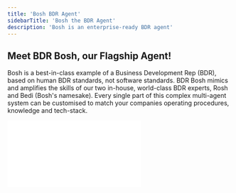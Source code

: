 ```yaml
---
title: 'Bosh BDR Agent'
sidebarTitle: 'Bosh the BDR Agent'
description: 'Bosh is an enterprise-ready BDR agent'
---
```


## Meet BDR Bosh, our Flagship Agent!

Bosh is a best-in-class example of a Business Development Rep (BDR), based on human BDR standards, not software standards. BDR Bosh mimics and amplifies the skills of our two in-house, world-class BDR experts, Rosh and Bedi (Bosh's namesake). Every single part of this complex multi-agent system can be customised to match your companies operating procedures, knowledge and tech-stack.

<div style={{ width: '100%', textAlign: 'center' }}>
  <div
    style={{
      width: '100%',
      position: 'relative',
      paddingTop: '56.25%',
    }}
  >
    <iframe
      src="//cdn.embedly.com/widgets/media.html?src=https%3A%2F%2Ffast.wistia.net%2Fembed%2Fiframe%2Fio7e2z54el&amp;display_name=Wistia%2C+Inc.&amp;url=https%3A%2F%2Frelevanceai.wistia.com%2Fmedias%2Fio7e2z54el&amp;image=https%3A%2F%2Fembed-ssl.wistia.com%2Fdeliveries%2F1e7d3994910488ea83ef35422bea7832.jpg%3Fimage_crop_resized%3D960x540&amp;key=c4e54deccf4d4ec997a64902e9a30300&amp;type=text%2Fhtml&amp;schema=wistia"
      frameBorder="0"
      scrolling="no"
      style={{
        position: 'absolute',
        top: 0,
        left: 0,
        width: '100%',
        height: '100%',
        border: '3px solid #5E43CE',
        borderRadius: '10px',
      }}
    />
  </div>
  <p style={{ marginTop: '8px', fontSize: '14px', color: '#5E43CE' }}>
    This is one of our flagship agent templates, BDR Bosh (enterprise only).
  </p>
</div>

## Bosh helps you focus on the best converting channels

The best converting sales channels are face-to-face demos and calls. However all of the inbound activity that a sales team has to do usually takes away from these channels.

You can flip this by getting Bosh to handle all of the time-consuming inbound tasks like researching prospects, filtering the highest value leads and handling all of the back-and-forth email communications for you. This will free up your sales team to handle the highest converting channels: Human interaction.


## Bosh is more like an AI Employee

Bosh is not another piece of sales software that you add to your tech stack. Rather, Bosh is more like an employee that sits in a seat at your company, follows your processes and uses your tech stack much like a human would. Except, they are infinitely scalable.

<CardGroup cols={2}>
  <Card title="Handles end-to-end workflow" icon="face-awesome" iconType="duotone">
    Bosh handles the whole end-to-end workflow from the top of the funnel to the bottom of the funnel, without needing any kind of human interaction (unless you want them to). To illustrate, Bosh can do the research and the personalisation to having a two-way back-and-forth conversation with your prospect. They can even book meetings into your calendar and perform warm handovers to your AEs.
  </Card>
  <Card title="World's Best CRM Citizen" icon="face-awesome" iconType="duotone">
    Bosh is the best CRM citizen you've ever seen. They will use the CRM better than any sales person. Bosh is the only salesperson in the world who will love using your CRM. They will log, read and write to your CRM. Bosh will also do all of the proactive follow-ups.
  </Card>
  <Card title="Multiple market motions" icon="face-awesome" iconType="duotone">
    Bosh isn't just an outbound or an inbound agent. Bosh can also go in and farm your database. It can really do whatever go-to-market motion you're looking for.
  </Card>
  <Card title="Uses your tech stack" icon="face-awesome" iconType="duotone">
    Bosh will use your tech stack much like a person would. You can setup an email account for them, a calendar account. You can add Bosh to any automation tool that you use.
  </Card>
</CardGroup>

<Note>
  Relevance AI is not just an AI BDR platform, or an AI Sales platform, or a Marketing or Support or Finance platform. Relevance is a platform to design and implement AI Agents. They can be anything you want. You can build an entire workforce of agents that are working together to achieve your business goals.
</Note>

## Bosh is an industry-leading AI BDR

Bosh has already generated world-class results for many of our enterprise customers:

<CardGroup cols={3}>
  <Card title="+60%" icon="envelope" iconType="duotone">
    Leads contacted per month
  </Card>
  <Card title="+30%" icon="handshake" iconType="duotone">
    Faster time to close
  </Card>
  <Card title="+40%" icon="calendars" iconType="duotone">
    More meetings booked
  </Card>
  <Card title="+10%" icon="trophy-star" iconType="duotone">
    Higher win rate
  </Card>
  <Card title="+9%" icon="messages" iconType="duotone">
    Faster reply rate
  </Card>
  <Card title="+60%" icon="piggy-bank" iconType="duotone">
    More cost-effective
  </Card>
</CardGroup>

## Bosh is a multi-agent team

Bosh is not actually a single agent, but a multi-agent system.

All of it's sub-agents work together as a team. They can delegate tasks to each other so that they can get their job done quickly and more robustly than one agent alone could.

### Bosh in a nutshell

BDR Bosh is an end-to-end (autopilot) agent. It's work doesn't stop at just emailing. In also includes how you update your CRM, how you use all of the other tools in your tech stack, what knowledge it knows and how to handle objections and escalations.


### Frequently Asked Questions about Bosh the BDR agent

<AccordionGroup>
  <Accordion title="How to get access to Bosh?">
    The only way to access Bosh is by booking a demo and discussing your BDR use-case. Bosh is a flagship, enterprise-level agent that is not available on our platform, but is custom tailored and onboarded to your company. You can book a demo [here](https://relevanceai.com/bosh-sales-agent).
  </Accordion>

  <Accordion title="How does Bosh scale?">
    Let's say you start out by asking Bosh to handle 100 prospects. You love how it's working and your team now has the capacity to deal with more meetings (because Bosh handles the top-of-funnel work now). You decide you want Bosh to handle 2000 accounts now.
    
    All you need to do is give Bosh the list of new accounts. That's it. That's all you need to scale.
  </Accordion>
  <Accordion title="How many meetings will Bosh book for you?">
    It depends on your business. If you have a process that you are using right now that is working and is providing you a certain output or conversion rate. Bosh will take that process and do it at scale.
    
    If you have SDRs that are doing research, writing emails, manually personalising them, then we can scale that up so your people don't have to do that anymore.
    
    The input that Bosh receives is the number of prospects that you want to contact. Let's say you start of with 50,000 prospects for the year. Bosh will handle all of these 50,000 prospects. That is usually something that will take 8 people to do in a year. Bosh will book a similar amount of meetings as all of those people put together.
    
    This frees up your people to focus on the more interesting work at the bottom of the funnel, closing deals!
  </Accordion>
  <Accordion title="What triggers Bosh to start working?">
    It's entirely up to you what trigger you setup to get Bosh to start working. For inbound cases, you can give it an instruction to reach out to particular people in your CRM tool of choice. Many of our customers who use Salesforce just create a Boolean field so that when its checked, the agent knows to start working on that person.
  </Accordion>
  <Accordion title="Can Bosh find new contacts?">
    Bosh can find more contacts that what is in your database or CRM. You can equip Bosh with a prospecting agent, which can use a feature like ZoomInfo for Appollo to find new leads. You can define your Ideal Customer Profile (ICP) and describe your target audience. The prospecting agent will then go and find leads that match your criteria, and hand those leads over to Bosh to handle if you want to.
  </Accordion>
  <Accordion title="How quickly does Bosh respond?">
    If a prospect replies to your cold outreach asking you to tell them more, and you don't get back to them in half an hour, your chance of converting them goes down by the minute. Salespeople are usually do busy to respond that quickly, so they might respond out of hours or over a weekend or on a public holiday. All of which lowers the likelihood of your prospect converting. Bosh responds within 15m.
  </Accordion>
  <Accordion title="How does Bosh know who to escalate to?">
    You can decide who Bosh escalates to. You can get it to escalate to a single person, or you can send it to a Slack channel or other team tool that has many people across all timezones.
  </Accordion>
  <Accordion title="How customisable is Bosh?">
    There isn't a single thing in our agents that you cannot change. You can setup agents so that they follow your standard operating procedures.
    
    We're not just a piece of software that is made up of prompts and code that only our team at Relevance AI can edit. You can personally edit and touch these things. During our implementation process, if you have anything that you really like that already work well for you, we can connect those things to agents as tools.
  </Accordion>
  <Accordion title="Do emails sent by Bosh go to spam?">
    You typically only have to worry about this if you are sending high volumes of generic, templated emails. Bosh Agent acts more like a person, meaning that a few aspects of its behaviour protect it from harming deliverability:
    
    1. Emails are personalised rather than generic, so email servers don’t see it as mass-email spam.
    2. Recipients are less likely to mark it as spam because it contains information unique to them and their company, due to the research and personalisation.
    3. Volumes of emails are ramped up over time, similar to what a person would generate.
  </Accordion>
  <Accordion title="What does onboarding Bosh look like?">
    There is a lot that goes into onboarding Bosh. This isn't a piece of software that you're taking off the shelf and configuring in the same hour. Bosh is more like onboarding an employee, which takes time and expertise from our success team.
    
    When we onboard Bosh, it takes a couple of weeks of configuration. Once it's configured, we launch it into approval mode and then into full autopilot mode after a couple of weeks after we have fully customised it to your company's needs.
    
    Our customer success team are senior staff members who do this for enterprise customers full-time, and are fully backed up by our in-house software and AI engineers respectively.
    
    Your agent will have a probation period, so you can fire them within 3 months if it's not working out.

    During the onboarding process, we try to upskill the people on your team so that they can onboard agents too. But our goal is for you to see success, whether that's through our team doing all of the heavy lifting or not.
  </Accordion>
  <Accordion title="Will prospects know that they are talking to an AI Agent?">
    Our customers usually create a persona for each agent, with a name and a personality. The quality of the communication is so personalised that it is unlikely that your prospects will realise that it is an AI Agent.
    
    However, if a prospect asks the agent if they are AI, we don't recommend that you say it isn't. When a prospect does ask this question (it hasn't happened yet for our enterprise customers), it immediately gets escalated to a human to respond to. 
    
    In this scenario, we recommend introducing your Agent team-member and explaining what they do, and where you are involved in the process (e.g. You answer questions the agent doesn't know, they can ask to speak to a human at any time, etc).
    
    It is entirely up to you how you handle this.
  </Accordion>
</AccordionGroup>